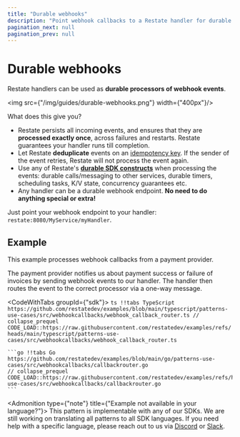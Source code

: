 ```yaml
---
title: "Durable webhooks"
description: "Point webhook callbacks to a Restate handler for durable event processing."
pagination_next: null
pagination_prev: null
---
```



# Durable webhooks

Restate handlers can be used as **durable processors of webhook events**.

<img src={"/img/guides/durable-webhooks.png"} width={"400px"}/>

What does this give you?

- Restate persists all incoming events, and ensures that they are **processed exactly once**, across failures and restarts. Restate guarantees your handler runs till completion.
- Let Restate **deduplicate** events on an [idempotency key](/invoke/http#invoke-a-handler-idempotently). If the sender of the event retries, Restate will not process the event again.
- Use any of Restate's [**durable SDK constructs**](/concepts/durable_building_blocks) when processing the events: durable calls/messaging to other services, durable timers, scheduling tasks, K/V state, concurrency guarantees etc.
- Any handler can be a durable webhook endpoint. **No need to do anything special or extra!**

Just point your webhook endpoint to your handler: `restate:8080/MyService/myHandler`.

## Example
This example processes webhook callbacks from a payment provider.

The payment provider notifies us about payment success or failure of invoices by sending webhook events to our handler.
The handler then routes the event to the correct processor via a one-way message.

<CodeWithTabs groupId={"sdk"}>
    ```ts !!tabs TypeScript https://github.com/restatedev/examples/blob/main/typescript/patterns-use-cases/src/webhookcallbacks/webhook_callback_router.ts
    // collapse_prequel
    CODE_LOAD::https://raw.githubusercontent.com/restatedev/examples/refs/heads/main/typescript/patterns-use-cases/src/webhookcallbacks/webhook_callback_router.ts
    ```

    ```go !!tabs Go https://github.com/restatedev/examples/blob/main/go/patterns-use-cases/src/webhookcallbacks/callbackrouter.go
    // collapse_prequel
    CODE_LOAD::https://raw.githubusercontent.com/restatedev/examples/refs/heads/main/go/patterns-use-cases/src/webhookcallbacks/callbackrouter.go
    ```
</CodeWithTabs>

<Admonition type={"note"} title={"Example not available in your language?"}>
    This pattern is implementable with any of our SDKs. We are still working on translating all patterns to all SDK languages.
    If you need help with a specific language, please reach out to us via [Discord](https://discord.com/invite/skW3AZ6uGd) or [Slack](https://join.slack.com/t/restatecommunity/shared_invite/zt-2v9gl005c-WBpr167o5XJZI1l7HWKImA).
</Admonition>
